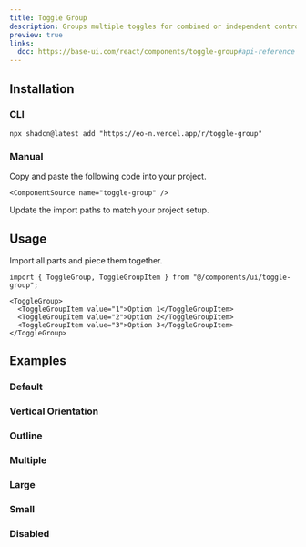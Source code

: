 ```yaml
---
title: Toggle Group
description: Groups multiple toggles for combined or independent control.
preview: true
links:
  doc: https://base-ui.com/react/components/toggle-group#api-reference
---
```


<ComponentTabs name="toggle-group-demo" />

## Installation

### CLI

```package-install
npx shadcn@latest add "https://eo-n.vercel.app/r/toggle-group"
```

### Manual

<Steps>

  <Step>
    Copy and paste the following code into your project.

    <ComponentSource name="toggle-group" />

  </Step>
  
  <Step>Update the import paths to match your project setup.</Step>

</Steps>

## Usage

Import all parts and piece them together.

```tsx
import { ToggleGroup, ToggleGroupItem } from "@/components/ui/toggle-group";
```

```tsx
<ToggleGroup>
  <ToggleGroupItem value="1">Option 1</ToggleGroupItem>
  <ToggleGroupItem value="2">Option 2</ToggleGroupItem>
  <ToggleGroupItem value="3">Option 3</ToggleGroupItem>
</ToggleGroup>
```

## Examples

### Default

<ComponentTabs name="toggle-group-demo" />

### Vertical Orientation

<ComponentTabs name="toggle-group-vertical" />

### Outline

<ComponentTabs name="toggle-group-outline" />

### Multiple

<ComponentTabs name="toggle-group-multiple" />

### Large

<ComponentTabs name="toggle-group-large" />

### Small

<ComponentTabs name="toggle-group-small" />

### Disabled

<ComponentTabs name="toggle-group-disabled" />
